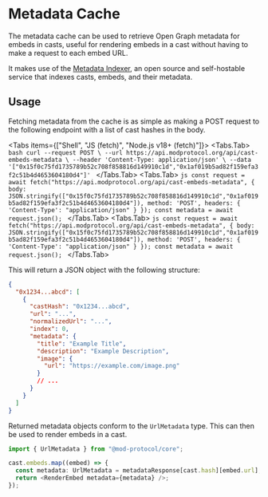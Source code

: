 
# Metadata Cache

The metadata cache can be used to retrieve Open Graph metadata for embeds in casts, useful for rendering embeds in a cast without having to make a request to each embed URL.

It makes use of the [Metadata Indexer](https://github.com/mod-protocol/mod/tree/main/examples/metadata-indexer), an open source and self-hostable service that indexes casts, embeds, and their metadata.

## Usage

Fetching metadata from the cache is as simple as making a POST request to the following endpoint with a list of cast hashes in the body.

<Tabs items={["Shell", "JS (fetch)", "Node.js v18+ (fetch)"]}>
  <Tabs.Tab>
    ```bash
    curl --request POST \
    --url https://api.modprotocol.org/api/cast-embeds-metadata \
    --header 'Content-Type: application/json' \
    --data '["0x15f0c75fd1735789b52c708f858816d149910c1d","0x1af019b5ad82f159efa3f2c51b4d4653604180d4"]'
    ```
  </Tabs.Tab>
  <Tabs.Tab>
    ```js
    const request = await fetch("https://api.modprotocol.org/api/cast-embeds-metadata", {
      body: JSON.stringify(["0x15f0c75fd1735789b52c708f858816d149910c1d","0x1af019b5ad82f159efa3f2c51b4d4653604180d4"]),
      method: 'POST',
      headers: {
        'Content-Type': "application/json"
      }
    });
    const metadata = await request.json();
    ```
  </Tabs.Tab>
  <Tabs.Tab>
    ```js
    const request = await fetch("https://api.modprotocol.org/api/cast-embeds-metadata", {
      body: JSON.stringify(["0x15f0c75fd1735789b52c708f858816d149910c1d","0x1af019b5ad82f159efa3f2c51b4d4653604180d4"]),
      method: 'POST',
      headers: {
        'Content-Type': "application/json"
      }
    });
    const metadata = await request.json();
    ```
  </Tabs.Tab>
</Tabs>

This will return a JSON object with the following structure:

```json
{
  "0x1234...abcd": [
    {
      "castHash": "0x1234...abcd",
      "url": "...",
      "normalizedUrl": "...",
      "index": 0,
      "metadata": {
        "title": "Example Title",
        "description": "Example Description",
        "image": {
          "url": "https://example.com/image.png"
        }
        // ...
      }
    }
  ]
}
```

Returned metadata objects conform to the `UrlMetadata` type. This can then be used to render embeds in a cast.

```typescript
import { UrlMetadata } from "@mod-protocol/core";

cast.embeds.map((embed) => {
  const metadata: UrlMetadata = metadataResponse[cast.hash][embed.url];
  return <RenderEmbed metadata={metadata} />;
});
```
